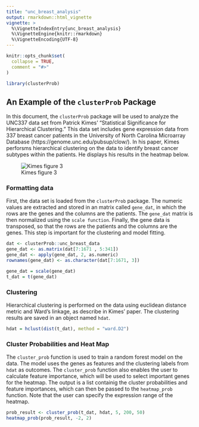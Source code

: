 ```yaml
---
title: "unc_breast_analysis"
output: rmarkdown::html_vignette
vignette: >
  %\VignetteIndexEntry{unc_breast_analysis}
  %\VignetteEngine{knitr::rmarkdown}
  %\VignetteEncoding{UTF-8}
---
```


```r
knitr::opts_chunk$set(
  collapse = TRUE,
  comment = "#>"
)
```

```r
library(clusterProb)
```

## An Example of the `clusterProb` Package

In this document, the `clusterProb` package will be used to analyze the UNC337 data set from Patrick Kimes' "Statistical Significance for Hierarchical Clustering." This data set includes gene expression data from 337 breast cancer patients in the University of North Carolina Microarray Database (https://genome.unc.edu/pubsup/clow/). In his paper, Kimes perforsms hierarchical clustering on the data to identify breast cancer subtypes within the patients. He displays his results in the heatmap below.

![Kimes figure 3](./unc_figure_3.PNG)

### Formatting data
First, the data set is loaded from the `clusterProb` package. The numeric values are extracted and stored in an matrix called `gene_dat`, in which the rows are the genes and the columns are the patients. The `gene_dat` matrix is then normalized using the `scale function`. Finally, the gene data is transposed, so that the rows are the patients and the columns are the genes. This step is important for the clustering and model fitting.

```r
dat <- clusterProb::unc_breast_data
gene_dat <- as.matrix(dat[7:1671 , 5:341])
gene_dat <- apply(gene_dat, 2, as.numeric)
rownames(gene_dat) <- as.character(dat[7:1671, 3])

gene_dat = scale(gene_dat)
t_dat = t(gene_dat)
```

### Clustering
Hierarchical clustering is performed on the data using euclidean distance metric and Ward's linkage, as describe in Kimes' paper. The clustering results are saved in an object named `hdat`.

```r
hdat = hclust(dist(t_dat), method = "ward.D2")
```

### Cluster Probabilities and Heat Map
The `cluster_prob` function is used to train a random forest model on the data. The model uses the genes as features and the clustering labels from `hdat` as outcomes. The `cluster_prob` function also enables the user to calculate feature importance, which will be used to select important genes for the heatmap. The output is a list containig the cluster probabilities and feature importances, which can then be passed to the `heatmap_prob` function. Note that the user can specify the expression range of the heatmap.

``` r
prob_result <- cluster_prob(t_dat, hdat, 5, 200, 50)
heatmap_prob(prob_result, -2, 2)
```
